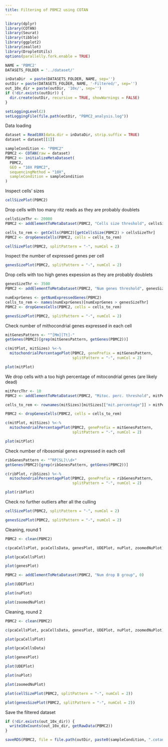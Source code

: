 ```yaml
---
title: Filtering of PBMC2 using COTAN
---
```


```r
library(dplyr)
library(COTAN)
library(Seurat)
library(tibble)
library(ggplot2)
library(zeallot)
library(DropletUtils)
options(parallelly.fork.enable = TRUE)

NAME = 'PBMC2'
DATASETS_FOLDER = '../dataset/'

inDataDir  = paste(DATASETS_FOLDER, NAME, sep='')
outDir = paste(DATASETS_FOLDER, NAME, '-Filtered/', sep='')
out_10x_dir = paste(outDir, '10x/', sep='')
if (!dir.exists(outDir)) {
  dir.create(outDir, recursive = TRUE, showWarnings = FALSE)
}

setLoggingLevel(2)
setLoggingFile(file.path(outDir, "PBMC2_analysis.log"))
```

Data loading

```r
dataset = Read10X(data.dir = inDataDir, strip.suffix = TRUE)
dataset = dataset[[1]]

sampleCondition <- "PBMC2"
PBMC2 <- COTAN(raw = dataset)
PBMC2 <- initializeMetaDataset(
  PBMC2,
  GEO = "10X PBMC2",
  sequencingMethod = "10X",
  sampleCondition = sampleCondition
)
```

Inspect cells’ sizes

```r
cellSizePlot(PBMC2)
```

Drop cells with too many ritz reads as they are probably doublets

```r
cellsSizeThr <- 20000
PBMC2 <- addElementToMetaDataset(PBMC2, "Cells size threshold", cellsSizeThr)

cells_to_rem <- getCells(PBMC2)[getCellsSize(PBMC2) > cellsSizeThr]
PBMC2 <- dropGenesCells(PBMC2, cells = cells_to_rem)

cellSizePlot(PBMC2, splitPattern = "-", numCol = 2)
```

Inspect the number of expressed genes per cell

```r
genesSizePlot(PBMC2, splitPattern = "-", numCol = 2)
```

Drop cells with too high genes expession as they are probably doublets

```r
genesSizeThr <- 3500
PBMC2 <- addElementToMetaDataset(PBMC2, "Num genes threshold", genesSizeThr)

numExprGenes <- getNumExpressedGenes(PBMC2)
cells_to_rem <- names(numExprGenes)[numExprGenes > genesSizeThr]
PBMC2 <- dropGenesCells(PBMC2, cells = cells_to_rem)

genesSizePlot(PBMC2, splitPattern = "-", numCol = 2)
```

Check number of mithocondrial genes expressed in each cell

```r
mitGenesPattern <- "^[Mm][Tt]-"
getGenes(PBMC2)[grep(mitGenesPattern, getGenes(PBMC2))]
```

```r
c(mitPlot, mitSizes) %<-%
  mitochondrialPercentagePlot(PBMC2, genePrefix = mitGenesPattern,
                              splitPattern = "-", numCol = 2)

plot(mitPlot)
```

We drop cells with a too high percentage of mitocondrial genes (are likely dead)

```r
mitPercThr <- 10
PBMC2 <- addElementToMetaDataset(PBMC2, "Mitoc. perc. threshold", mitPercThr)

cells_to_rem <- rownames(mitSizes)[mitSizes[["mit.percentage"]] > mitPercThr]

PBMC2 <- dropGenesCells(PBMC2, cells = cells_to_rem)

c(mitPlot, mitSizes) %<-%
  mitochondrialPercentagePlot(PBMC2, genePrefix = mitGenesPattern,
                              splitPattern = "-", numCol = 2)

plot(mitPlot)
```

Check number of ribosomial genes expressed in each cell

```r
ribGenesPattern <- "^RP[SL]\\d+"
getGenes(PBMC2)[grep(ribGenesPattern, getGenes(PBMC2))]
```

```r
c(ribPlot, ribSizes) %<-%
  mitochondrialPercentagePlot(PBMC2, genePrefix = ribGenesPattern,
                              splitPattern = "-", numCol = 2)

plot(ribPlot)
```

Check no further outliers after all the culling

```r
cellSizePlot(PBMC2, splitPattern = "-", numCol = 2)
```

```r
genesSizePlot(PBMC2, splitPattern = "-", numCol = 2)
```

Cleaning, round 1

```r
PBMC2 <- clean(PBMC2)

c(pcaCellsPlot, pcaCellsData, genesPlot, UDEPlot, nuPlot, zoomedNuPlot) %<-% cleanPlots(PBMC2)

plot(pcaCellsPlot)
```

```r
plot(genesPlot)
```

```r
PBMC2 <- addElementToMetaDataset(PBMC2, "Num drop B group", 0)
```

```r
plot(UDEPlot)
```

```r
plot(nuPlot)
```

```r
plot(zoomedNuPlot)  
```

Cleaning, round 2

```r
PBMC2 <- clean(PBMC2)

c(pcaCellsPlot, pcaCellsData, genesPlot, UDEPlot, nuPlot, zoomedNuPlot) %<-% cleanPlots(PBMC2)

plot(pcaCellsPlot)
```

```r
plot(pcaCellsData)
```

```r
plot(genesPlot)
```

```r
plot(UDEPlot)
```

```r
plot(nuPlot)
```

```r
plot(zoomedNuPlot)
```


```r
plot(cellSizePlot(PBMC2, splitPattern = "-", numCol = 2))
```

```r
plot(genesSizePlot(PBMC2, splitPattern = "-", numCol = 2))
```

Save the filtered dataset

```r
if (!dir.exists(out_10x_dir)) {
  write10xCounts(out_10x_dir, getRawData(PBMC2))
}
```

```r
saveRDS(PBMC2, file = file.path(outDir, paste0(sampleCondition, ".cotan.RDS")))
```